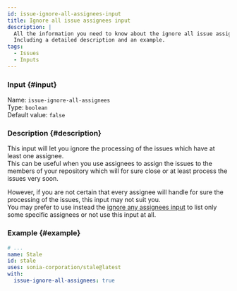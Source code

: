 ```yaml
---
id: issue-ignore-all-assignees-input
title: Ignore all issue assignees input
description: |
  All the information you need to know about the ignore all issue assignees input.
  Including a detailed description and an example.
tags:
  - Issues
  - Inputs
---
```


### Input {#input}

Name: `issue-ignore-all-assignees`  
Type: `boolean`  
Default value: `false`

### Description {#description}

This input will let you ignore the processing of the issues which have at least one assignee.  
This can be useful when you use assignees to assign the issues to the members of your repository which will for sure close or at least process the issues very soon.

However, if you are not certain that every assignee will handle for sure the processing of the issues, this input may not suit you.  
You may prefer to use instead the [ignore any assignees input](issue-ignore-any-assignees-input) to list only some specific assignees or not use this input at all.

### Example {#example}

```yml {6}
# ...
name: Stale
id: stale
uses: sonia-corporation/stale@latest
with:
  issue-ignore-all-assignees: true
```
